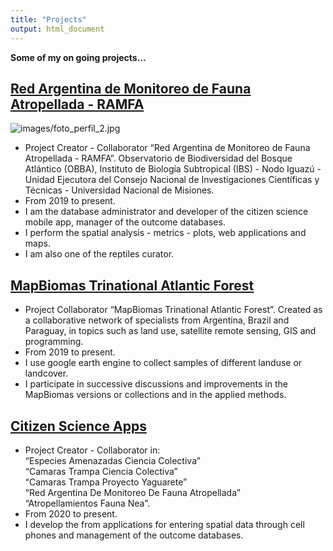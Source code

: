 ```yaml
---
title: "Projects"
output: html_document
---
```


__Some of my on going projects...__
<br>

## [Red Argentina de Monitoreo de Fauna Atropellada - RAMFA](https://fauna-atropellada.org.ar/)<br>


![images/foto_perfil_2.jpg](https://fauna-atropellada.org.ar/)<br>

- Project Creator - Collaborator “Red Argentina de Monitoreo de Fauna Atropellada - RAMFA”. Observatorio de Biodiversidad del Bosque Atlántico (OBBA), Instituto de Biología Subtropical (IBS) - Nodo Iguazú - Unidad Ejecutora del Consejo Nacional de Investigaciones Científicas y Técnicas - Universidad Nacional de Misiones.
- From 2019 to present.
- I am the database administrator and developer of the citizen science mobile app, manager of the outcome databases.
- I perform the spatial analysis - metrics - plots, web applications and maps.
- I am also one of the reptiles curator.
<br>

## [MapBiomas Trinational Atlantic Forest](https://bosqueatlantico.mapbiomas.org/es)

- Project Collaborator “MapBiomas Trinational Atlantic Forest”. Created as a collaborative network of specialists from Argentina, Brazil and Paraguay, in topics such as land use, satellite remote sensing, GIS and programming.
- From 2019 to present.
- I use google earth engine to collect samples of different landuse or landcover.
- I participate in successive discussions and improvements in the MapBiomas versions or collections and in the applied methods.
<br>

## [Citizen Science Apps](https://five.epicollect.net/)

- Project Creator - Collaborator in:<br>
  "Especies Amenazadas Ciencia Colectiva"<br>
  "Camaras Trampa Ciencia Colectiva"<br>
  "Camaras Trampa Proyecto Yaguarete"<br>
  "Red Argentina De Monitoreo De Fauna Atropellada"<br>
  "Atropellamientos Fauna Nea".
- From 2020 to present.
- I develop the from applications for entering spatial data through cell phones and management of the outcome databases.
<br>
